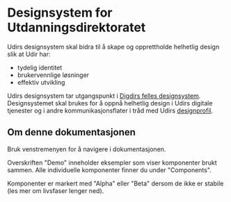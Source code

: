 
# Designsystem for Utdanningsdirektoratet

Udirs designsystem skal bidra til å skape og opprettholde helhetlig design slik at Udir har:

- tydelig identitet
- brukervennlige løsninger
- effektiv utvikling

Udirs designsystem tar utgangspunkt i [Digdirs felles designsystem](https://www.designsystemet.no/). Designsystemet skal brukes for å oppnå helhetlig design i Udirs digitale tjenester og i andre kommunikasjonsflater i tråd med Udirs [designprofil](https://www.udir.no/om-udir/designprofil/).

## Om denne dokumentasjonen

Bruk venstremenyen for å navigere i dokumentasjonen.

Overskriften "Demo" inneholder eksempler som viser komponenter brukt sammen. Alle individuelle komponenter finner du under "Components".

Komponenter er markert med "Alpha" eller "Beta" dersom de ikke er stabile (les mer om livsfaser lenger ned).

<IncludeMarkdown markdown={README} sectionId="livsfaser-for-en-komponent" />

<IncludeMarkdown
  markdown={README}
  sectionId="hva-tester-vi"
  increaseHeadingDepthBy={1}
/>
